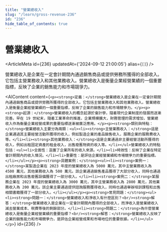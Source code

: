 ```yaml
---
title: "營業總收入"
slug: "/learn/gross-revenue-236"
id: "236"
hide_table_of_contents: true
---
```



# 營業總收入

<ArticleMeta id={236} updatedAt={'2024-09-12 21:00:05'} alias={`[]`} />
<div className='border-solid border-b border-t-0 my-4 border-[var(--ifm-color-gray-300)]' />

營業總收入是企業在一定會計期間內通過銷售商品或提供勞務所獲得的全部收入。它包括主營業務收入和其他業務收入。營業總收入是衡量企業經營業績的一個重要指標，反映了企業的銷售能力和市場競爭力。

<AIContent content={`<p><strong>定義：</strong>營業總收入是企業在一定會計期間內通過銷售商品或提供勞務所獲得的全部收入。它包括主營業務收入和其他業務收入。營業總收入是衡量企業經營業績的一個重要指標，反映了企業的銷售能力和市場競爭力。</p><p><strong>起源：</strong>營業總收入的概念起源於會計學，隨着現代企業制度的發展而逐漸完善。早在 19 世紀末，隨着工業革命的推進，企業規模擴大，財務管理的需求增加，營業總收入作為衡量企業經營成果的重要指標逐漸被廣泛應用。</p><p><strong>類別與特點：</strong>營業總收入主要分為兩類：<ul><li><strong>主營業務收入：</strong>這是企業通過其主要經營活動所獲得的收入，例如製造企業的產品銷售收入，服務企業的服務費收入等。</li><li><strong>其他業務收入：</strong>這是企業通過非主要經營活動所獲得的收入，例如出租固定資產的租金收入，出售廢舊物資的收入等。</li></ul>營業總收入的特點包括：<ul><li>全面性：涵蓋了企業所有的收入來源。</li><li>時效性：反映了企業在特定會計期間內的收入情況。</li><li>重要性：是評估企業經營業績和市場競爭力的重要指標。</li></ul></p><p><strong>具體案例：</strong><ul><li><strong>案例一：</strong>某製造企業在 2023 年度的營業總收入為 5000 萬元，其中主營業務收入為 4500 萬元，其他業務收入為 500 萬元。該企業通過銷售產品獲得了大部分收入，同時也通過出租廠房和出售廢舊設備獲得了一部分收入。</li><li><strong>案例二：</strong>某服務企業在 2023 年度的營業總收入為 3000 萬元，其中主營業務收入為 2800 萬元，其他業務收入為 200 萬元。該企業主要通過提供諮詢服務獲得收入，同時也通過舉辦培訓課程和出售相關書籍獲得了一部分收入。</li></ul></p><p><strong>常見問題：</strong><ul><li><strong>問題一：</strong>營業總收入和淨收入有什麼區別？<br/><strong>解答：</strong>營業總收入是企業在一定會計期間內獲得的全部收入，而淨收入是營業總收入減去營業成本、税費等後的剩餘部分。</li><li><strong>問題二：</strong>為什麼營業總收入是衡量企業經營業績的重要指標？<br/><strong>解答：</strong>營業總收入反映了企業的銷售能力和市場競爭力，是評估企業經營成果和市場地位的重要依據。</li></ul></p>`} id={236} />
